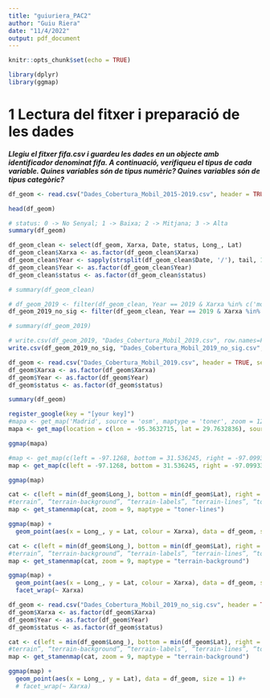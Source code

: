 ---
title: "guiuriera_PAC2"
author: "Guiu Riera"
date: "11/4/2022"
output: pdf_document
---

```{r setup, include=FALSE}
knitr::opts_chunk$set(echo = TRUE)
```

```{r}
library(dplyr)
library(ggmap)
```


# **1 Lectura del fitxer i preparació de les dades**

***Llegiu el fitxer fifa.csv i guardeu les dades en un objecte amb identificador denominat fifa. A continuació, verifiqueu el tipus de cada variable. Quines variables són de tipus numèric? Quines variables són de tipus categòric?***

```{r}
df_geom <- read.csv("Dades_Cobertura_Mobil_2015-2019.csv", header = TRUE, sep = ",")
```


```{r check loaded data}
head(df_geom)
```


```{r}
# status: 0 -> No Senyal; 1 -> Baixa; 2 -> Mitjana; 3 -> Alta
summary(df_geom)
```

```{r}
df_geom_clean <- select(df_geom, Xarxa, Date, status, Long_, Lat)
df_geom_clean$Xarxa <- as.factor(df_geom_clean$Xarxa)
df_geom_clean$Year <- sapply(strsplit(df_geom_clean$Date, '/'), tail, 1)
df_geom_clean$Year <- as.factor(df_geom_clean$Year)
df_geom_clean$status <- as.factor(df_geom_clean$status)

# summary(df_geom_clean)
```


```{r}
# df_geom_2019 <- filter(df_geom_clean, Year == 2019 & Xarxa %in% c('movistar', 'orange', 'vodafone', 'yoigo') & status == 0)
df_geom_2019_no_sig <- filter(df_geom_clean, Year == 2019 & Xarxa %in% c('movistar', 'orange', 'vodafone', 'yoigo') & status == 0)

# summary(df_geom_2019)
```


```{r}
# write.csv(df_geom_2019, "Dades_Cobertura_Mobil_2019.csv", row.names=FALSE)
write.csv(df_geom_2019_no_sig, "Dades_Cobertura_Mobil_2019_no_sig.csv", row.names=FALSE)
```





```{r}
df_geom <- read.csv("Dades_Cobertura_Mobil_2019.csv", header = TRUE, sep = ",")
df_geom$Xarxa <- as.factor(df_geom$Xarxa)
df_geom$Year <- as.factor(df_geom$Year)
df_geom$status <- as.factor(df_geom$status)

summary(df_geom)
```




```{r}
register_google(key = "[your key]")
#mapa <- get_map('Madrid', source = 'osm', maptype = 'toner', zoom = 12)
mapa <- get_map(location = c(lon = -95.3632715, lat = 29.7632836), source = 'osm', maptype = 'toner', zoom = 12)

ggmap(mapa)
```


```{r}
#map <- get_map(c(left = -97.1268, bottom = 31.536245, right = -97.099334, top = 31.559652), maptype = 'toner')
map <- get_map(c(left = -97.1268, bottom = 31.536245, right = -97.099334, top = 31.559652), source = 'stamen', maptype = 'toner')

ggmap(map)
```


```{r}
cat <- c(left = min(df_geom$Long_), bottom = min(df_geom$Lat), right = max(df_geom$Long_), top = max(df_geom$Lat))
#terrain”, “terrain-background”, “terrain-labels”, “terrain-lines”, “toner”, “toner-2010”, “toner-2011”, “toner-background”, “toner-hybrid”, “toner-labels”, “toner-lines”, “toner-lite”, “watercolor”
map <- get_stamenmap(cat, zoom = 9, maptype = "toner-lines")

ggmap(map) +
  geom_point(aes(x = Long_, y = Lat, colour = Xarxa), data = df_geom, size = 1)
```


```{r}
cat <- c(left = min(df_geom$Long_), bottom = min(df_geom$Lat), right = max(df_geom$Long_), top = max(df_geom$Lat))
#terrain”, “terrain-background”, “terrain-labels”, “terrain-lines”, “toner”, “toner-2010”, “toner-2011”, “toner-background”, “toner-hybrid”, “toner-labels”, “toner-lines”, “toner-lite”, “watercolor”
map <- get_stamenmap(cat, zoom = 9, maptype = "terrain-background")

ggmap(map) +
  geom_point(aes(x = Long_, y = Lat, colour = Xarxa), data = df_geom, size = 1) +
  facet_wrap(~ Xarxa)
```


```{r}
df_geom <- read.csv("Dades_Cobertura_Mobil_2019_no_sig.csv", header = TRUE, sep = ",")
df_geom$Xarxa <- as.factor(df_geom$Xarxa)
df_geom$Year <- as.factor(df_geom$Year)
df_geom$status <- as.factor(df_geom$status)

cat <- c(left = min(df_geom$Long_), bottom = min(df_geom$Lat), right = max(df_geom$Long_), top = max(df_geom$Lat))
#terrain”, “terrain-background”, “terrain-labels”, “terrain-lines”, “toner”, “toner-2010”, “toner-2011”, “toner-background”, “toner-hybrid”, “toner-labels”, “toner-lines”, “toner-lite”, “watercolor”
map <- get_stamenmap(cat, zoom = 9, maptype = "terrain-background")

ggmap(map) +
  geom_point(aes(x = Long_, y = Lat), data = df_geom, size = 1) #+
  # facet_wrap(~ Xarxa)
```













